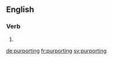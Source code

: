 ==English==

===Verb===
{{head|en}}

# {{present participle of|purport|lang=en}}

[[de:purporting]]
[[fr:purporting]]
[[sv:purporting]]